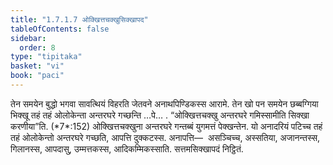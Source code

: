 ```yaml
---
title: "1.7.1.7 ओक्खित्तचक्खुसिक्खापद"
tableOfContents: false
sidebar:
  order: 8
type: "tipitaka"
basket: "vi"
book: "paci"
---
```



<DynamicBreadcrumb />

<Division number="582" book="paci">

<Paragraph number="1715" book="paci">
तेन समयेन बुद्धो भगवा सावत्थियं विहरति जेतवने अनाथपिण्डिकस्स आरामे. तेन खो पन समयेन छब्बग्गिया भिक्खू तहं तहं ओलोकेन्ता अन्तरघरे गच्छन्ति …पे… .
</Paragraph>

<Paragraph number="1716" book="paci">
<Emphasis>“ओक्खित्तचक्खु अन्तरघरे गमिस्सामीति सिक्खा करणीया”</Emphasis>ति. (*7*:<Emphasis>152</Emphasis>)
</Paragraph>

<Paragraph number="1717" book="paci">
ओक्खित्तचक्खुना अन्तरघरे गन्तब्बं युगमत्तं पेक्खन्तेन. यो अनादरियं पटिच्च तहं तहं ओलोकेन्तो अन्तरघरे गच्छति, आपत्ति दुक्कटस्स.
</Paragraph>

<Paragraph number="1718" book="paci">
अनापत्ति—  असञ्चिच्च, अस्सतिया, अजानन्तस्स, गिलानस्स, आपदासु, उम्मत्तकस्स, आदिकम्मिकस्साति.

</Paragraph>
</Division>

<Paragraph number="1719" type="center" book="paci">
सत्तमसिक्खापदं निट्ठितं.
</Paragraph>